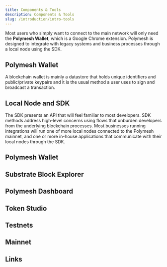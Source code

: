 ```yaml
---
title: Components & Tools
description: Components & Tools
slug: /introduction/intro-tools
---
```



Most users who simply want to connect to the main network will only need the **Polymesh Wallet**, which is a Google Chrome extension. Polymesh is designed to integrate with legacy systems and business processes through a local node using the SDK.

## Polymesh Wallet

A blockchain wallet is mainly a datastore that holds unique identifiers and public/private keypairs and it is the usual method a user uses to sign and broadcast a transaction.

## Local Node and SDK

The SDK presents an API that will feel familiar to most developers. SDK methods address high-level concerns using flows that unburden developers from the underlying blockchain processes. Most businesses running integrations will run one of more local nodes connected to the Polymesh mainnet, and one or more in-house applications that communicate with their local nodes through the SDK.

## Polymesh Wallet


## Substrate Block Explorer


## Polymesh Dashboard


## Token Studio


## Testnets


## Mainnet


## Links

